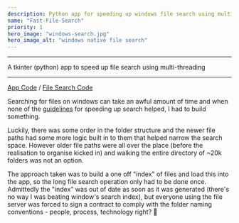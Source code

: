 ```yaml
---
description: Python app for speeding up windows file search using multi-threading
name: "Fast-File-Search"
priority: 1
hero_image: "windows-search.jpg"
hero_image_alt: "windows native file search"
---
```


---

A tkinter (python) app to speed up file search using multi-threading

---

[App Code](https://github.com/ismailmo1/cert_folder_search) /
[File Search Code](https://github.com/ismailmo1/multithread_oswalk)

Searching for files on windows can take an awful amount of time and when none of the [guidelines](https://docs.microsoft.com/en-us/troubleshoot/windows-client/shell-experience/windows-search-performance-issues) for speeding up search helped, I had to build something.

Luckily, there was some order in the folder structure and the newer file paths had some more logic built in to them that helped narrow the search space. However older file paths were all over the place (before the realisation to organise kicked in) and walking the entire directory of ~20k folders was not an option.

The approach taken was to build a one off "index" of files and load this into the app, so the long file search operation only had to be done once. Admittedly the "index" was out of date as soon as it was generated (there's no way I was beating window's search index), but everyone using the file server was forced to sign a contract to comply with the folder naming conventions - people, process, technology right? 🙂
